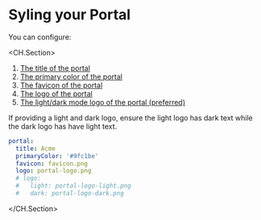 # Syling your Portal

You can configure:

<CH.Section>

1. [The title of the portal](focus://2)
2. [The primary color of the portal](focus://3)
3. [The favicon of the portal](focus://4)
4. [The logo of the portal](focus://5)
5. [The light/dark mode logo of the portal (preferred)](focus://6:8)

<Admonition type="note">
If providing a light and dark logo, ensure the light logo has dark text while
the dark logo has have light text.
</Admonition>

```yaml konfig.yaml
portal:
  title: Acme
  primaryColor: '#9fc1be'
  favicon: favicon.png
  logo: portal-logo.png
  # logo:
  #   light: portal-logo-light.png
  #   dark: portal-logo-dark.png
```
</CH.Section>